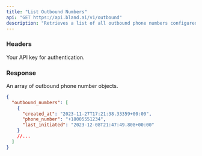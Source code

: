 ```yaml
---
title: "List Outbound Numbers"
api: "GET https://api.bland.ai/v1/outbound"
description: "Retrieves a list of all outbound phone numbers configured for your account, along with their associated settings."
---
```


### Headers

<ParamField header="authorization" type="string" required>
  Your API key for authentication.
</ParamField>

### Response

<ResponseField name="outbound_numbers" type="array">
  An array of outbound phone number objects.
</ResponseField>

<ResponseExample>

```json Response
{
  "outbound_numbers": [
    {
      "created_at": "2023-11-27T17:21:38.33359+00:00",
      "phone_number": "+18005551234",
      "last_initiated": "2023-12-08T21:47:49.808+00:00"
    }
    //...
  ]
}
```

</ResponseExample>
